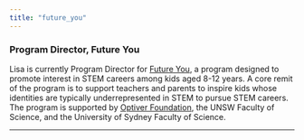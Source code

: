```yaml
---
title: "future_you"
---
```


### **Program Director, Future You**

Lisa is currently Program Director for [Future You](https://futureyouaustralia.com/), a program designed to promote interest in STEM careers among kids aged 8-12 years. A core remit of the program is to support teachers and parents to inspire kids whose identities are typically underrepresented in STEM to pursue STEM careers. The program is supported by [Optiver Foundation](https://www.unsw.edu.au/newsroom/news/2025/03/UNSW-receives-2m-Optiver-Foundation-grant-to-boost-diversity-in-STEM), the UNSW Faculty of Science, and the University of Sydney Faculty of Science.

------------------------------------------------------------------------

### 

